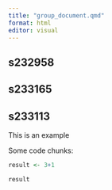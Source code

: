 ```yaml
---
title: "group_document.qmd"
format: html
editor: visual
---
```


## s232958

## s233165

## s233113

This is an example

Some code chunks:

```r
result <- 3+1
```

```r
result
```
